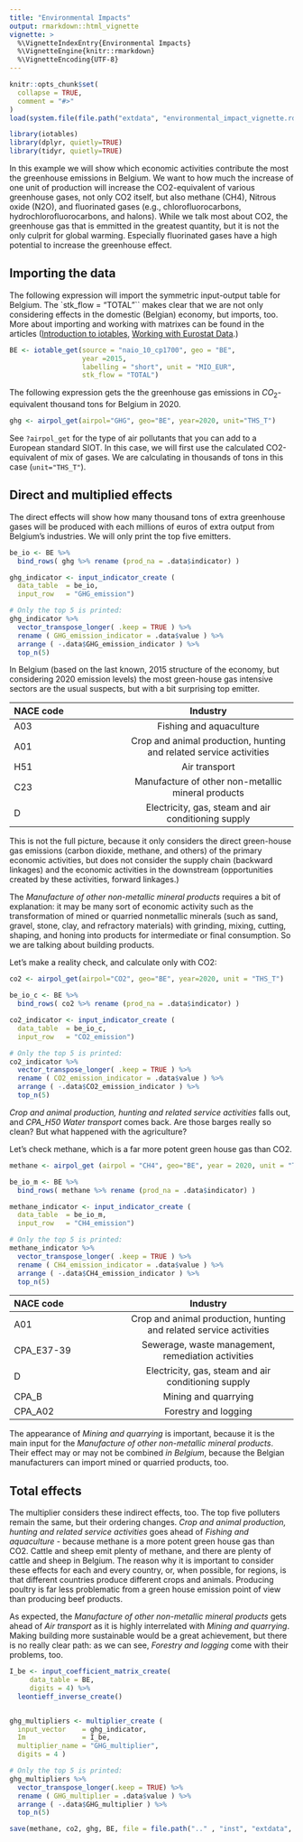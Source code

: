 ```yaml
---
title: "Environmental Impacts"
output: rmarkdown::html_vignette
vignette: >
  %\VignetteIndexEntry{Environmental Impacts}
  %\VignetteEngine{knitr::rmarkdown}
  %\VignetteEncoding{UTF-8}
---
```


```r
knitr::opts_chunk$set(
  collapse = TRUE,
  comment = "#>"
)
load(system.file(file.path("extdata", "environmental_impact_vignette.rda"), package = 'iotables'))
```

```r
library(iotables)
library(dplyr, quietly=TRUE)
library(tidyr, quietly=TRUE)
```

In this example we will show which economic activities contribute the most the greenhouse emissions in Belgium.  We want to how much the increase of one unit of production will increase the CO2-equivalent of various greenhouse gases, not only CO2 itself, but also methane (CH4), Nitrous oxide (N2O), and fluorinated gases (e.g., chlorofluorocarbons, hydrochlorofluorocarbons, and halons). While we talk most about CO2, the greenhouse gas that is emmitted in the greatest quantity, but it is not the only culprit for global warming. Especially fluorinated gases have a high potential to increase the greenhouse effect.

## Importing the data

The following expression will import the symmetric input-output table for Belgium.  The `stk_flow = "TOTAL"`` makes clear that we are not only considering effects in the domestic (Belgian) economy, but imports, too. More about importing and working with matrixes can be found in the articles ([Introduction to iotables](https://iotables.dataobservatory.eu/articles/intro.html), [Working with Eurostat Data](https://iotables.dataobservatory.eu/articles/working_with_eurostat.html).)

```r
BE <- iotable_get(source = "naio_10_cp1700", geo = "BE",
                  year =2015, 
                  labelling = "short", unit = "MIO_EUR", 
                  stk_flow = "TOTAL")
```
The following expression gets the the greenhouse gas emissions in $CO_2$-equivalent thousand tons for Belgium in 2020.

```r
ghg <- airpol_get(airpol="GHG", geo="BE", year=2020, unit="THS_T")
```
See `?airpol_get` for the type of air pollutants that you can add to a European standard SIOT.  In this case, we will first use the calculated CO2-equivalent of mix of gases. We are calculating in thousands of tons in this case (`unit="THS_T"`).

## Direct and multiplied effects

The direct effects will show how many thousand tons of extra greenhouse gases will be produced with each millions of euros of extra output from Belgium's industries.  We will only print the top five emitters. 

```r
be_io <- BE %>%
  bind_rows( ghg %>% rename (prod_na = .data$indicator) )

ghg_indicator <- input_indicator_create ( 
  data_table  = be_io,
  input_row   = "GHG_emission")
```

```r
# Only the top 5 is printed: 
ghg_indicator %>%
  vector_transpose_longer( .keep = TRUE ) %>%
  rename ( GHG_emission_indicator = .data$value ) %>%
  arrange ( -.data$GHG_emission_indicator ) %>%
  top_n(5)
```

In Belgium (based on the last known, 2015 structure of the economy, but considering 2020 emission levels) the most green-house gas intensive sectors are the usual suspects, but with a bit surprising top emitter.

| NACE code   | Industry                                                              | 
| :---        |    :----:   | 
| A03         | Fishing and aquaculture   |
| A01         | Crop and animal production, hunting and related service activities    |
| H51         | Air transport |
| C23         | Manufacture of other non-metallic mineral products |
| D           | Electricity, gas, steam and air conditioning supply |

This is not the full picture, because it only considers the direct green-house gas emissions (carbon dioxide, methane, and others) of the primary economic activities, but does not consider the supply chain (backward linkages) and the economic activities in the downstream (opportunities created by these activities, forward linkages.)

The *Manufacture of other non-metallic mineral products* requires a bit of explanation: it may be many sort of economic activity such as the transformation of mined or quarried nonmetallic minerals (such as sand, gravel, stone, clay, and refractory materials) with grinding, mixing, cutting, shaping, and honing into products for intermediate or final consumption. So we are talking about building products.

Let's make a reality check, and calculate only with CO2:

```r
co2 <- airpol_get(airpol="CO2", geo="BE", year=2020, unit = "THS_T")
```
```r
be_io_c <- BE %>%
  bind_rows( co2 %>% rename (prod_na = .data$indicator) )

co2_indicator <- input_indicator_create ( 
  data_table  = be_io_c,
  input_row   = "CO2_emission")

# Only the top 5 is printed: 
co2_indicator %>% 
  vector_transpose_longer( .keep = TRUE ) %>%
  rename ( CO2_emission_indicator = .data$value ) %>%
  arrange ( -.data$CO2_emission_indicator ) %>%
  top_n(5)
```

*Crop and animal production, hunting and related service activities* falls out, and *CPA_H50 Water transport* comes back. Are those barges really so clean? But what happened with the agriculture?

Let's check methane, which is a far more potent green house gas than CO2.

```r
methane <- airpol_get (airpol = "CH4", geo="BE", year = 2020, unit = "THS_T")
```
```r
be_io_m <- BE %>%
  bind_rows( methane %>% rename (prod_na = .data$indicator) )

methane_indicator <- input_indicator_create ( 
  data_table  = be_io_m,
  input_row   = "CH4_emission")

# Only the top 5 is printed: 
methane_indicator %>% 
  vector_transpose_longer( .keep = TRUE ) %>%
  rename ( CH4_emission_indicator = .data$value ) %>%
  arrange ( -.data$CH4_emission_indicator ) %>%
  top_n(5)
```



| NACE code   | Industry    | 
| :---        |    :----:   | 
| A01         | Crop and animal production, hunting and related service activities    |
| CPA_E37-39  | Sewerage, waste management, remediation activities |
| D           | Electricity, gas, steam and air conditioning supply |
| CPA_B       | Mining and quarrying |
| CPA_A02     | Forestry and logging |


The appearance of *Mining and quarrying* is important, because it is the main input for the *Manufacture of other non-metallic mineral products*. Their effect may or may not be combined *in Belgium*, because the Belgian manufacturers can import mined or quarried products, too. 

## Total effects

The multiplier considers these indirect effects, too. The top five polluters remain the same, but their ordering changes. *Crop and animal production, hunting and related service activities* goes ahead of *Fishing and aquaculture* - because methane is a more potent green house gas than CO2. Cattle and sheep emit plenty of methane, and there are plenty of cattle and sheep in Belgium.  The reason why it is important to consider these effects for each and every country, or, when possible, for regions, is that different countries produce different crops and animals. Producing poultry is far less problematic from a green house emission point of view than producing beef products. 

As expected, the *Manufacture of other non-metallic mineral products* gets ahead of *Air transport* as it is highly interrelated with *Mining and quarrying*. Making building more sustainable would be a great achievement, but there is no really clear path: as we can see, *Forestry and logging* come with their problems, too.

```r
I_be <- input_coefficient_matrix_create( 
     data_table = BE, 
     digits = 4) %>%
  leontieff_inverse_create()


ghg_multipliers <- multiplier_create ( 
  input_vector    = ghg_indicator,
  Im              = I_be,
  multiplier_name = "GHG_multiplier", 
  digits = 4 )

# Only the top 5 is printed: 
ghg_multipliers %>%
  vector_transpose_longer(.keep = TRUE) %>%
  rename ( GHG_multiplier = .data$value ) %>%
  arrange ( -.data$GHG_multiplier ) %>%
  top_n(5)
```
```r
save(methane, co2, ghg, BE, file = file.path(".." , "inst", "extdata", "environmental_impact_vignette.rda") )
```

